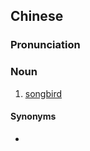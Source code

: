 {{also|鸣禽}}
==Chinese==
{{zh-forms|s=鸣禽}}

===Pronunciation===
{{zh-pron
|m=míngqín
|cat=n
}}

===Noun===
{{zh-noun}}

# [[songbird]]

====Synonyms====
* {{zh-l|鳴鳥|tr=míngniaǒ}}

{{zh-cat|Birds}}